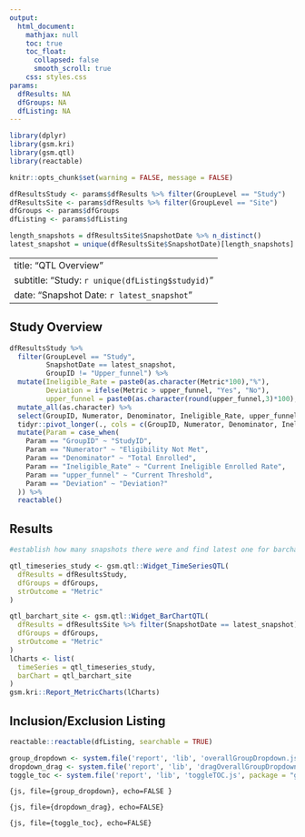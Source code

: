 ```yaml
---
output:
  html_document:
    mathjax: null
    toc: true
    toc_float:
      collapsed: false
      smooth_scroll: true
    css: styles.css
params:
  dfResults: NA
  dfGroups: NA
  dfListing: NA
---
```


```r
library(dplyr)
library(gsm.kri)
library(gsm.qtl)
library(reactable)

knitr::opts_chunk$set(warning = FALSE, message = FALSE) 

dfResultsStudy <- params$dfResults %>% filter(GroupLevel == "Study")
dfResultsSite <- params$dfResults %>% filter(GroupLevel == "Site")
dfGroups <- params$dfGroups
dfListing <- params$dfListing

length_snapshots = dfResultsSite$SnapshotDate %>% n_distinct()
latest_snapshot = unique(dfResultsSite$SnapshotDate)[length_snapshots]
```

---
title: "QTL Overview"
subtitle: "Study: `r unique(dfListing$studyid)`"
date: "Snapshot Date: `r latest_snapshot`"
--- 

## Study Overview
```r
dfResultsStudy %>%
  filter(GroupLevel == "Study",
         SnapshotDate == latest_snapshot,
         GroupID != "Upper_funnel") %>%
  mutate(Ineligible_Rate = paste0(as.character(Metric*100),"%"),
         Deviation = ifelse(Metric > upper_funnel, "Yes", "No"),
         upper_funnel = paste0(as.character(round(upper_funnel,3)*100), "%")) %>%
  mutate_all(as.character) %>%
  select(GroupID, Numerator, Denominator, Ineligible_Rate, upper_funnel, Deviation) %>%
  tidyr::pivot_longer(., cols = c(GroupID, Numerator, Denominator, Ineligible_Rate, upper_funnel, Deviation), names_to = "Param", values_to = "Value") %>%
  mutate(Param = case_when(
    Param == "GroupID" ~ "StudyID",
    Param == "Numerator" ~ "Eligibility Not Met",
    Param == "Denominator" ~ "Total Enrolled",
    Param == "Ineligible_Rate" ~ "Current Ineligible Enrolled Rate",
    Param == "upper_funnel" ~ "Current Threshold",
    Param == "Deviation" ~ "Deviation?"
  )) %>% 
  reactable()
```

## Results
```r

#establish how many snapshots there were and find latest one for barchart

qtl_timeseries_study <- gsm.qtl::Widget_TimeSeriesQTL(
  dfResults = dfResultsStudy,
  dfGroups = dfGroups,
  strOutcome = "Metric"
)

qtl_barchart_site <- gsm.qtl::Widget_BarChartQTL(
  dfResults = dfResultsSite %>% filter(SnapshotDate == latest_snapshot),
  dfGroups = dfGroups,
  strOutcome = "Metric"
)
lCharts <- list(
  timeSeries = qtl_timeseries_study,
  barChart = qtl_barchart_site
)
gsm.kri::Report_MetricCharts(lCharts)
```

## Inclusion/Exclusion Listing
```r
reactable::reactable(dfListing, searchable = TRUE)
```

```r
group_dropdown <- system.file('report', 'lib', 'overallGroupDropdown.js', package = "gsm.kri")
dropdown_drag <- system.file('report', 'lib', 'dragOverallGroupDropdown.js', package = "gsm.kri")
toggle_toc <- system.file('report', 'lib', 'toggleTOC.js', package = "gsm.kri")
```

```{js, file={group_dropdown}, echo=FALSE }
```

```{js, file={dropdown_drag}, echo=FALSE}
```

```{js, file={toggle_toc}, echo=FALSE}
```
